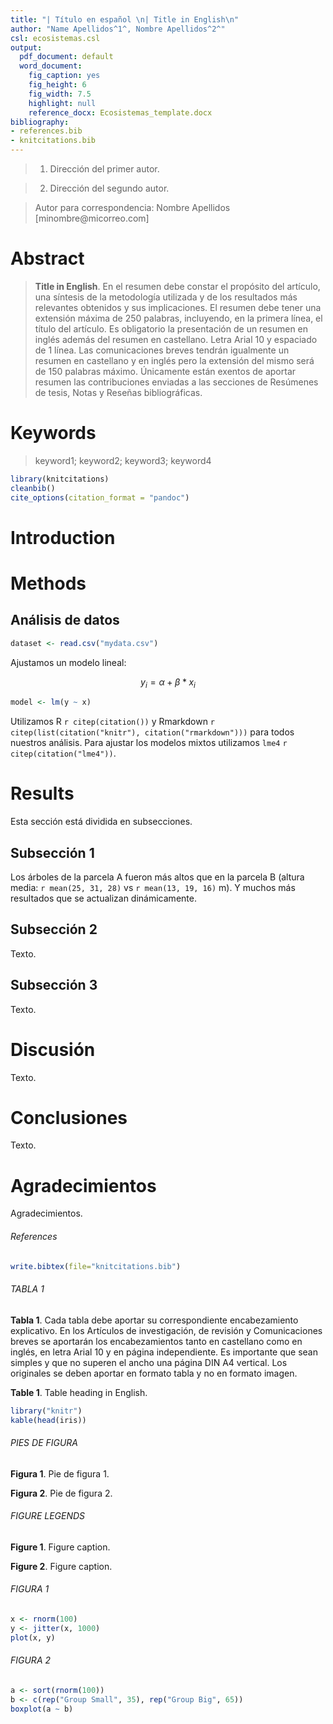 ```yaml
---
title: "| Título en español \n| Title in English\n"
author: "Name Apellidos^1^, Nombre Apellidos^2^"
csl: ecosistemas.csl
output:
  pdf_document: default
  word_document:
    fig_caption: yes
    fig_height: 6
    fig_width: 7.5
    highlight: null
    reference_docx: Ecosistemas_template.docx
bibliography:
- references.bib
- knitcitations.bib
---
```



> (1) Dirección del primer autor.

> (2) Dirección del segundo autor.

> Autor para correspondencia: Nombre Apellidos [minombre@micorreo.com]


# Abstract

> **Title in English**. En el resumen debe constar el propósito del artículo, una síntesis de la metodología utilizada y de los resultados más relevantes obtenidos y sus implicaciones. El resumen debe tener una extensión máxima de 250 palabras, incluyendo, en la primera línea, el título del artículo. Es obligatorio la presentación de un resumen en inglés además del resumen en castellano. Letra Arial 10 y espaciado de 1 línea. Las comunicaciones breves tendrán igualmente un resumen en castellano y en inglés pero la extensión del mismo será de 150 palabras máximo. Únicamente están exentos de aportar resumen las contribuciones enviadas a las secciones de Resúmenes de tesis, Notas y Reseñas bibliográficas.

# Keywords

> keyword1; keyword2; keyword3; keyword4

```r
library(knitcitations)
cleanbib()   
cite_options(citation_format = "pandoc")
```

# Introduction

# Methods




## Análisis de datos

```r
dataset <- read.csv("mydata.csv")
```

Ajustamos un modelo lineal:

$$
y_{i} = \alpha + \beta*x_{i} 
$$

```r
model <- lm(y ~ x)
```

Utilizamos R `r citep(citation())` y Rmarkdown `r citep(list(citation("knitr"), citation("rmarkdown")))` para todos nuestros análisis. Para ajustar los modelos mixtos utilizamos `lme4` `r citep(citation("lme4"))`.




# Results

Esta sección está dividida en subsecciones.


## Subsección 1

Los árboles de la parcela A fueron más altos que en la parcela B (altura media: `r mean(25, 31, 28)` vs `r mean(13, 19, 16)` m). Y muchos más resultados que se actualizan dinámicamente.


## Subsección 2

Texto.


## Subsección 3

Texto.



# Discusión

Texto.



# Conclusiones

Texto.


# Agradecimientos

Agradecimientos.





###### References

```r
write.bibtex(file="knitcitations.bib")
```

<div id = "refs"></div>














###### TABLA 1

**Tabla 1**. Cada tabla debe aportar su correspondiente encabezamiento explicativo. En los Artículos de investigación, de revisión y Comunicaciones breves se aportarán los encabezamientos tanto en castellano como en inglés, en letra Arial 10 y en página independiente. Es importante que sean simples y que no superen el ancho una página DIN A4 vertical. Los originales se deben aportar en formato tabla y no en formato imagen. 

**Table 1**. Table heading in English. 

```r
library("knitr")
kable(head(iris))
```





###### PIES DE FIGURA

**Figura 1**. Pie de figura 1. 

**Figura 2**. Pie de figura 2.





###### FIGURE LEGENDS

**Figure 1**. Figure caption.

**Figure 2**. Figure caption.





###### FIGURA 1

```r
x <- rnorm(100)
y <- jitter(x, 1000)
plot(x, y)
```



###### FIGURA 2

```r
a <- sort(rnorm(100))
b <- c(rep("Group Small", 35), rep("Group Big", 65))
boxplot(a ~ b)
```









